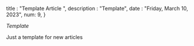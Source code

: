 
title : "Template Article ",
description : "Template",
date : "Friday, March 10, 2023",
num: 9,
}

_Template_

Just a template for new articles
